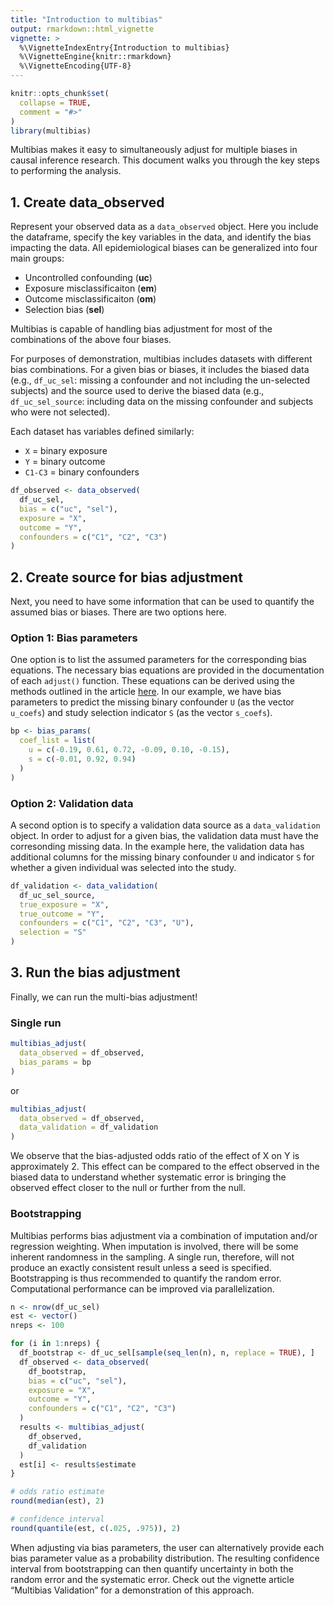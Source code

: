 ```yaml
---
title: "Introduction to multibias"
output: rmarkdown::html_vignette
vignette: >
  %\VignetteIndexEntry{Introduction to multibias}
  %\VignetteEngine{knitr::rmarkdown}
  %\VignetteEncoding{UTF-8}
---
```


```r
knitr::opts_chunk$set(
  collapse = TRUE,
  comment = "#>"
)
library(multibias)
```

Multibias makes it easy to simultaneously adjust for multiple biases in causal inference research. This document walks you through the key steps to performing the analysis.

## 1. Create data_observed

Represent your observed data as a `data_observed` object. Here you include the dataframe, specify the key variables in the data, and identify the bias impacting the data. All epidemiological biases can be generalized into four main groups:

* Uncontrolled confounding (**uc**)
* Exposure misclassificaiton (**em**)
* Outcome misclassificaiton (**om**)
* Selection bias (**sel**)

Multibias is capable of handling bias adjustment for most of the combinations of the above four biases.

For purposes of demonstration, multibias includes datasets with different bias combinations. For a given bias or biases, it includes the biased data (e.g., `df_uc_sel`: missing a confounder and not including the un-selected subjects) and the source used to derive the biased data (e.g., `df_uc_sel_source`: including data on the missing confounder and subjects who were not selected).

Each dataset has variables defined similarly:

* `X` = binary exposure
* `Y` = binary outcome
* `C1-C3` = binary confounders

```r
df_observed <- data_observed(
  df_uc_sel,
  bias = c("uc", "sel"),
  exposure = "X",
  outcome = "Y",
  confounders = c("C1", "C2", "C3")
)
```

## 2. Create source for bias adjustment

Next, you need to have some information that can be used to quantify the assumed bias or biases. There are two options here.

### Option 1: Bias parameters

One option is to list the assumed parameters for the corresponding bias equations. The necessary bias equations are provided in the documentation of each `adjust()` function. These equations can be derived using the methods outlined in the article [here](https://doi.org/10.1093/ije/dyad001). In our example, we have bias parameters to predict the missing binary confounder `U` (as the vector `u_coefs`) and study selection indicator `S` (as the vector `s_coefs`).

```r
bp <- bias_params(
  coef_list = list(
    u = c(-0.19, 0.61, 0.72, -0.09, 0.10, -0.15),
    s = c(-0.01, 0.92, 0.94)
  )
)
```

### Option 2: Validation data

A second option is to specify a validation data source as a `data_validation` object. In order to adjust for a given bias, the validation data must have the corresonding missing data. In the example here, the validation data has additional columns for the missing binary confounder `U` and indicator `S` for whether a given individual was selected into the study.

```r
df_validation <- data_validation(
  df_uc_sel_source,
  true_exposure = "X",
  true_outcome = "Y",
  confounders = c("C1", "C2", "C3", "U"),
  selection = "S"
)
```

## 3. Run the bias adjustment

Finally, we can run the multi-bias adjustment!

### Single run

```r
multibias_adjust(
  data_observed = df_observed,
  bias_params = bp
)
```

or

```r
multibias_adjust(
  data_observed = df_observed,
  data_validation = df_validation
)
```

We observe that the bias-adjusted odds ratio of the effect of X on Y is approximately 2. This effect can be compared to the effect observed in the biased data to understand whether systematic error is bringing the observed effect closer to the null or further from the null.

### Bootstrapping

Multibias performs bias adjustment via a combination of imputation and/or regression weighting. When imputation is involved, there will be some inherent randomness in the sampling. A single run, therefore, will not produce an exactly consistent result unless a seed is specified. Bootstrapping is thus recommended to quantify the random error. Computational performance can be improved via parallelization.

```r
n <- nrow(df_uc_sel)
est <- vector()
nreps <- 100

for (i in 1:nreps) {
  df_bootstrap <- df_uc_sel[sample(seq_len(n), n, replace = TRUE), ]
  df_observed <- data_observed(
    df_bootstrap,
    bias = c("uc", "sel"),
    exposure = "X",
    outcome = "Y",
    confounders = c("C1", "C2", "C3")
  )
  results <- multibias_adjust(
    df_observed,
    df_validation
  )
  est[i] <- results$estimate
}

# odds ratio estimate
round(median(est), 2)

# confidence interval
round(quantile(est, c(.025, .975)), 2)
```

When adjusting via bias parameters, the user can alternatively provide each bias parameter value as a probability distribution. The resulting confidence interval from bootstrapping can then quantify uncertainty in both the random error and the systematic error. Check out the vignette article "Multibias Validation" for a demonstration of this approach.
